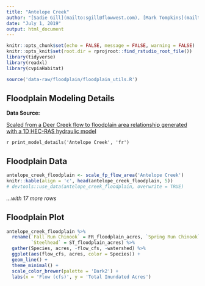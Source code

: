 ```yaml
---
title: "Antelope Creek"
author: "[Sadie Gill](mailto:sgill@flowwest.com), [Mark Tompkins](mailto:mtompkins@flowwest.com)"
date: "July 1, 2019"
output: html_document
---
```


```r
knitr::opts_chunk$set(echo = FALSE, message = FALSE, warning = FALSE)
knitr::opts_knit$set(root.dir = rprojroot::find_rstudio_root_file())
library(tidyverse)
library(readxl)
library(cvpiaHabitat)
```

```r
source('data-raw/floodplain/floodplain_utils.R')
```

## Floodplain Modeling Details

**Data Source:**

[Scaled from a Deer Creek flow to floodplain area relationship generated with a 1D HEC-RAS hydraulic model](https://s3-us-west-2.amazonaws.com/cvpiahabitat-r-package/cvpia-sit-model-inputs/DRAFT+Deer+Creek+Hydraulic+Models+Tech+Memo+6-08-07.pdf)

`r print_model_details('Antelope Creek', 'fr')`

## Floodplain Data

```r
antelope_creek_floodplain <- scale_fp_flow_area('Antelope Creek')
knitr::kable(align = 'c', head(antelope_creek_floodplain, 5))
# devtools::use_data(antelope_creek_floodplain, overwrite = TRUE)
```

*...with 17 more rows*

## Floodplain Plot
```r
antelope_creek_floodplain %>% 
  rename(`Fall Run Chinook` = FR_floodplain_acres, `Spring Run Chinook` = SR_floodplain_acres, 
         `Steelhead` = ST_floodplain_acres) %>% 
  gather(Species, acres, -flow_cfs, -watershed) %>% 
  ggplot(aes(flow_cfs, acres, color = Species)) +
  geom_line() +
  theme_minimal() +
  scale_color_brewer(palette = 'Dark2') +
  labs(x = 'Flow (cfs)', y = 'Total Inundated Acres')
```
